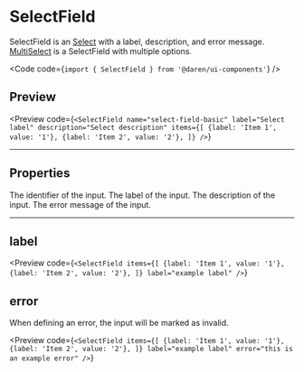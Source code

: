 
# SelectField

SelectField is an [Select](/select) with a label, description, and error
message. [MultiSelect](/select-field) is a SelectField with multiple options.

<Code code={`import { SelectField } from '@daren/ui-components'`} />

## Preview

<Preview
  code={`<SelectField
  name="select-field-basic"
  label="Select label"
  description="Select description"
  items={[
    {label: 'Item 1', value: '1'},
    {label: 'Item 2', value: '2'},
  ]}
/>`}
>
  <div className="space-y-2">
    <SelectField
      name="select-field-basic"
      label="Select label"
      description="Select description"
      items={[
        {label: 'Item 1', value: '1'},
        {label: 'Item 2', value: '2'},
      ]}
    />
  </div>
</Preview>

---

## Properties

<Properties>
  <Property name="name" type="string" required>
    The identifier of the input.
  </Property>
  <Property name="label" type="string">
    The label of the input.
  </Property>
  <Property name="description" type="string">
    The description of the input.
  </Property>
  <Property name="error" type="string">
    The error message of the input.
  </Property>
</Properties>

---

## label

<Preview
  code={`<SelectField
  items={[
    {label: 'Item 1', value: '1'},
    {label: 'Item 2', value: '2'},
  ]}
  label="example label"
/>`}
>
  <div className="space-y-2">
    <SelectField
      items={[
        {label: 'Item 1', value: '1'},
        {label: 'Item 2', value: '2'},
      ]}
      label="example label"
    />
  </div>
</Preview>

## error

When defining an error, the input will be marked as invalid.

<Preview
  code={`<SelectField
  items={[
    {label: 'Item 1', value: '1'},
    {label: 'Item 2', value: '2'},
  ]}
  label="example label"
  error="this is an example error"
/>`}
>
  <div className="space-y-2">
    <SelectField
      items={[
        {label: 'Item 1', value: '1'},
        {label: 'Item 2', value: '2'},
      ]}
      label="example label"
      error="this is an example error"
    />
  </div>
</Preview>
